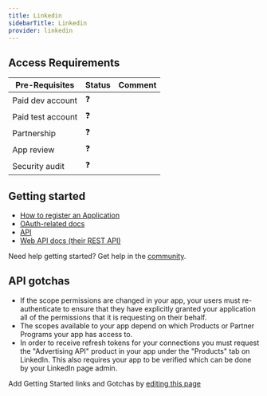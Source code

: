 ```yaml
---
title: Linkedin
sidebarTitle: Linkedin
provider: linkedin
---
```



<Overview />
<PreBuiltTooling provider={providers[pageMetadata.provider]} />
<PreBuiltUseCases />

## Access Requirements
| Pre-Requisites | Status | Comment|
| - | - | - |
| Paid dev account | ❓ |  |
| Paid test account | ❓ |  |
| Partnership | ❓ | |
| App review | ❓ |  |
| Security audit | ❓ | |



## Getting started

-   [How to register an Application](https://learn.microsoft.com/en-us/linkedin/shared/authentication/authorization-code-flow?tabs=HTTPS1#step-1-configure-your-application)
-   [OAuth-related docs](https://learn.microsoft.com/en-us/linkedin/shared/authentication/authorization-code-flow?context=linkedin%2Fcontext&tabs=HTTPS1)
-   [API](https://learn.microsoft.com/en-us/linkedin/?context=linkedin%2Fcontext)
-   [Web API docs (their REST API)](https://learn.microsoft.com/en-us/linkedin/shared/api-guide/concepts?context=linkedin%2Fconsumer%2Fcontext)

<Tip>Need help getting started? Get help in the [community](https://nango.dev/slack).</Tip>

## API gotchas

-   If the scope permissions are changed in your app, your users must re-authenticate to ensure that they have explicitly granted your application all of the permissions that it is requesting on their behalf.
-   The scopes available to your app depend on which Products or Partner Programs your app has access to.
-   In order to receive refresh tokens for your connections you must request the "Advertising API" product in your app under the "Products" tab on LinkedIn. This also requires your app to be verified which can be done by your LinkedIn page admin.

<Note>Add Getting Started links and Gotchas by [editing this page](https://github.com/nangohq/nango/tree/master/docs-v2/integrations/all/linkedin.mdx)</Note>
